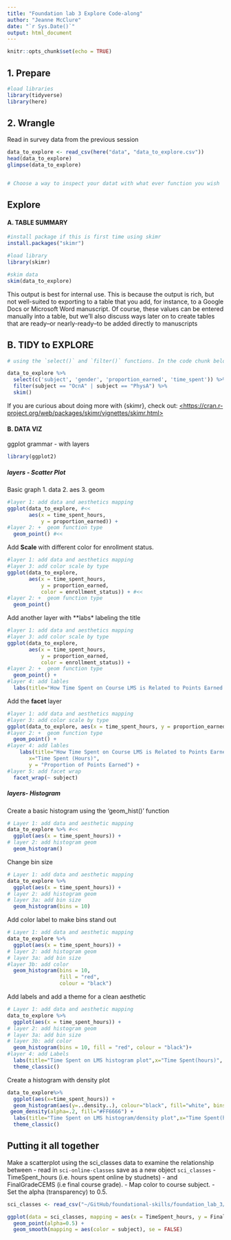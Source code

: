 ```yaml
---
title: "Foundation lab 3 Explore Code-along"
author: "Jeanne McClure"
date: "`r Sys.Date()`"
output: html_document
---
```


```r
knitr::opts_chunk$set(echo = TRUE)
```


## 1. Prepare
```r
#load libraries
library(tidyverse)
library(here)


```

## 2. Wrangle
Read in survey data from the previous session
```r
data_to_explore <- read_csv(here("data", "data_to_explore.csv"))
head(data_to_explore)
glimpse(data_to_explore)


# Choose a way to inspect your datat with what ever function you wish
```


## Explore



#### A. TABLE SUMMARY
```r
#install package if this is first time using skimr
install.packages("skimr")

#load library
library(skimr)

```

```r

#skim data
skim(data_to_explore)

```


This output is best for internal use. This is
because the output is rich, but not well-suited to exporting to a table
that you add, for instance, to a Google Docs or Microsoft Word
manuscript. Of course, these values can be entered manually into a
table, but we'll also discuss ways later on to create tables that are
ready--or nearly-ready--to be added directly to manuscripts


## B. TIDY to EXPLORE
```r
# using the `select()` and `filter()` functions. In the code chunk below,look at descriptive for just `proportion_earned` , `time_spent` and `gender`, but only for the "OcnA" and "PhysA" subjects.

data_to_explore %>% 
  select(c('subject', 'gender', 'proportion_earned', 'time_spent')) %>% 
  filter(subject == "OcnA" | subject == "PhysA") %>%
  skim()
```


If you are curious about doing more with {skimr}, check out:
[\<https://cran.r-project.org/web/packages/skimr/vignettes/skimr.html\>](https://cran.r-project.org/web/packages/skimr/vignettes/skimr.html){.uri}

#### B. DATA VIZ

ggplot grammar - with layers
```r
library(ggplot2)
```

##### layers - Scatter Plot

Basic graph 
1. data
2. aes
3. geom

```r
#layer 1: add data and aesthetics mapping 
ggplot(data_to_explore, #<<
       aes(x = time_spent_hours, 
           y = proportion_earned)) +
#layer 2: +  geom function type
  geom_point() #<<
```

Add **Scale ** with different color for enrollment status.

```r
#layer 1: add data and aesthetics mapping 
#layer 3: add color scale by type
ggplot(data_to_explore, 
       aes(x = time_spent_hours, 
           y = proportion_earned,
           color = enrollment_status)) + #<<
#layer 2: +  geom function type
  geom_point()
```


Add another layer with **labs* labeling the title
```r
#layer 1: add data and aesthetics mapping 
#layer 3: add color scale by type
ggplot(data_to_explore, 
       aes(x = time_spent_hours, 
           y = proportion_earned,
           color = enrollment_status)) +
#layer 2: +  geom function type
  geom_point() +
#layer 4: add lables
  labs(title="How Time Spent on Course LMS is Related to Points Earned in the Course", x="Time Spent (Hours)", y = "Proportion of Points Earned")
```


Add the **facet** layer
```r
#layer 1: add data and aesthetics mapping 
#layer 3: add color scale by type
ggplot(data_to_explore, aes(x = time_spent_hours, y = proportion_earned, color = enrollment_status)) +
#layer 2: +  geom function type
  geom_point() +
#layer 4: add lables
    labs(title="How Time Spent on Course LMS is Related to Points Earned in the Course", 
       x="Time Spent (Hours)",
       y = "Proportion of Points Earned") +
#layer 5: add facet wrap
  facet_wrap(~ subject) 
```




##### layers- Histogram

Create a basic histogram using the 'geom_hist()' function
```r

# Layer 1: add data and aesthetic mapping
data_to_explore %>% #<<
  ggplot(aes(x = time_spent_hours)) +
# layer 2: add histogram geom
  geom_histogram()
```


Change bin size

```r
# Layer 1: add data and aesthetic mapping
data_to_explore %>% 
  ggplot(aes(x = time_spent_hours)) +
# layer 2: add histogram geom 
# layer 3a: add bin size
  geom_histogram(bins = 10)
```


Add color label to make bins stand out

```r
# Layer 1: add data and aesthetic mapping
data_to_explore %>% 
  ggplot(aes(x = time_spent_hours)) +
# layer 2: add histogram geom 
# layer 3a: add bin size
#layer 3b: add color
  geom_histogram(bins = 10,
                 fill = "red", 
                 colour = "black") 
```


Add labels and add a theme for a clean aesthetic


```r
# Layer 1: add data and aesthetic mapping
data_to_explore %>% 
  ggplot(aes(x = time_spent_hours)) +
# layer 2: add histogram geom 
# layer 3a: add bin size
# layer 3b: add color
  geom_histogram(bins = 10, fill = "red", colour = "black")+
#layer 4: add Labels
  labs(title="Time Spent on LMS histogram plot",x="Time Spent(hours)", y = "Count")+
  theme_classic()
```

Create a histogram with density plot

```r
data_to_explore%>%
  ggplot(aes(x=time_spent_hours)) +
  geom_histogram(aes(y=..density..), colour="black", fill="white", bins = 10)+
 geom_density(alpha=.2, fill="#FF6666") + 
  labs(title="Time Spent on LMS histogram/density plot",x="Time Spent(hours)", y = "Density")+
  theme_classic()
```

## Putting it all together

Make a scatterplot using the sci_classes data to examine the relationship between 
 - read in `sci-online-classes` save as a new object `sci_classes`
 - TimeSpent_hours (i.e. hours spent online by studnets)
 - and FinalGradeCEMS (i.e final course grade).
 - Map color to course subject.
 - Set the alpha (transparency) to 0.5.   

```r
sci_classes <- read_csv("~/GitHub/foundational-skills/foundation_lab_3/data/sci-online-classes.csv")

ggplot(data = sci_classes, mapping = aes(x = TimeSpent_hours, y = FinalGradeCEMS)) +
  geom_point(alpha=0.5) +
  geom_smooth(mapping = aes(color = subject), se = FALSE)
```

